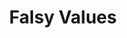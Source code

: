 ---
id: "js_mc_medium_008"
questionType: "MULTIPLE_CHOICE"
title: "Falsy Values"
description: "Which of the following is considered falsy in JavaScript?"
difficulty: "MEDIUM"
category: "JavaScript"
options:
  - "true"
  - "1"
  - "null"
  - "'text'"
correctAnswer: 2
---